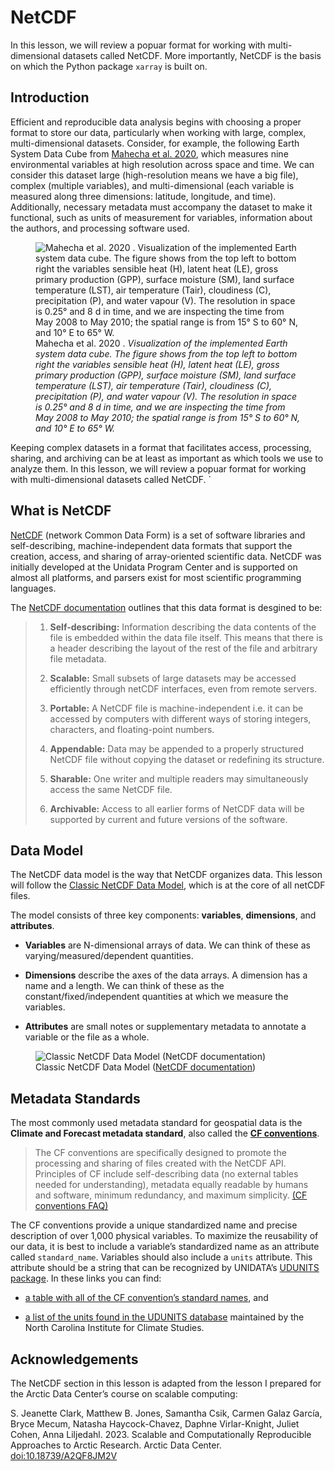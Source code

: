 # NetCDF 

In this lesson, we will review a popuar format for working with multi-dimensional datasets called NetCDF. 
More importantly, NetCDF is the basis on which the Python package `xarray` is built on. 

## Introduction

Efficient and reproducible data analysis begins with choosing a proper format to store our data, particularly when working with large, complex, multi-dimensional datasets. 
Consider, for example, the following Earth System Data Cube from [Mahecha et al. 2020](https://esd.copernicus.org/articles/11/201/2020/esd-11-201-2020.pdf), which measures nine environmental variables at high resolution across space and time. 
We can consider this dataset large (high-resolution means we have a big file), complex (multiple variables), and multi-dimensional (each variable is measured along three dimensions: latitude, longitude, and time). 
Additionally, necessary metadata must accompany the dataset to make it functional, such as units of measurement for variables, information about the authors, and processing software used.

![Mahecha et al. 2020 . *Visualization of the implemented Earth system data cube. The figure shows from the top left to bottom right the variables sensible heat (H), latent heat (LE), gross primary production (GPP), surface moisture (SM), land surface temperature (LST), air temperature (Tair), cloudiness (C), precipitation (P), and water vapour (V). The resolution in space is 0.25° and 8 d in time, and we are inspecting the time from May 2008 to May 2010; the spatial range is from 15° S to 60° N, and 10° E to 65° W.*](/images/netcdf/mahecha_data_cube.png)

Keeping complex datasets in a format that facilitates access, processing, sharing, and archiving can be at least as important as which tools we use to analyze them. 
In this lesson, we will review a popuar format for working with multi-dimensional datasets called NetCDF. `

## What is NetCDF

[NetCDF](https://docs.unidata.ucar.edu/netcdf-c/current/index.html) (network Common Data Form) is a set of software libraries and self-describing, machine-independent data formats that support the creation, access, and sharing of array-oriented scientific data. 
NetCDF was initially developed at the Unidata Program Center and is supported on almost all platforms, and parsers exist for most scientific programming languages. 

The [NetCDF documentation](https://docs.unidata.ucar.edu/netcdf-c/current/faq.html#ncFAQGeneral) outlines that this data format is desgined to be: 

>1. **Self-describing:**
Information describing the data contents of the file is embedded within the data file itself. This means that there is a header describing the layout of the rest of the file and arbitrary file metadata.
>
>2. **Scalable:**
Small subsets of large datasets may be accessed efficiently through netCDF interfaces, even from remote servers.
>
>3. **Portable:**
A NetCDF file is machine-independent i.e. it can be accessed by computers with different ways of storing integers, characters, and floating-point numbers.
>
>4. **Appendable:**
Data may be appended to a properly structured NetCDF file without copying the dataset or redefining its structure.
>
>5. **Sharable:**
One writer and multiple readers may simultaneously access the same NetCDF file.
>
>6. **Archivable:**
Access to all earlier forms of NetCDF data will be supported by current and future versions of the software.

## Data Model
The NetCDF data model is the way that NetCDF organizes data. 
This lesson will follow the [Classic NetCDF Data Model](https://docs.unidata.ucar.edu/netcdf-c/current/netcdf_data_model.html#classic_model), which is at the core of all netCDF files. 
<!--
A new Enhanced Data Model exists, but for maximum interoperability with existing code, new data should be created with the Classic Model. 
-->

The model consists of three key components: **variables**, **dimensions**, and **attributes**.

+ **Variables**
are N-dimensional arrays of data. 
We can think of these as varying/measured/dependent quantities.

+ **Dimensions**
describe the axes of the data arrays. 
A dimension has a name and a length. 
We can think of these as the constant/fixed/independent quantities at which we measure the variables.

+ **Attributes**
are small notes or supplementary metadata to annotate a variable or the file as a whole. 

![ Classic NetCDF Data Model ([NetCDF documentation](https://docs.unidata.ucar.edu/netcdf-c/current/netcdf_data_model.html#classic_model))](/images/netcdf/netcdf_data_model.png)

## Metadata Standards

The most commonly used metadata standard for geospatial data is the **Climate and Forecast metadata standard**, also called the [**CF conventions**](https://cfconventions.org). 

>The CF conventions are specifically designed to promote the processing and sharing of files created with the NetCDF API.
>Principles of CF include self-describing data (no external tables needed for understanding), metadata equally readable by humans and software, minimum redundancy, and maximum simplicity. [(CF conventions FAQ)](http://cfconventions.org/faq.html)

The CF conventions provide a unique standardized name and precise description of over 1,000 physical variables. 
To maximize the reusability of our data, it is best to include a variable's standardized name as an attribute called `standard_name`. 
Variables should also include a `units` attribute. 
This attribute should be a string that can be recognized by UNIDATA’s [UDUNITS package](https://www.unidata.ucar.edu/software/udunits/).
In these links you can find:

* [a table with all of the CF convention's standard names](http://cfconventions.org/Data/cf-standard-names/current/build/cf-standard-name-table.html), and

* [a list of the units found in the UDUNITS database](https://ncics.org/portfolio/other-resources/udunits2/#degree_N) maintained by the North Carolina Institute for Climate Studies. 


## Acknowledgements

The NetCDF section in this lesson is adapted from the lesson I prepared for the Arctic Data Center's course on scalable computing:

S. Jeanette Clark, Matthew B. Jones, Samantha Csik, Carmen Galaz García, Bryce Mecum, Natasha Haycock-Chavez, Daphne Virlar-Knight, Juliet Cohen, Anna Liljedahl. 2023. Scalable and Computationally Reproducible Approaches to Arctic Research. Arctic Data Center. [doi:10.18739/A2QF8JM2V](https://learning.nceas.ucsb.edu/2023-03-arctic/)